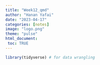 ```yaml
---
title: "Week12_qmd"
author: "Hanan Yafai"
date: "2023-04-17"
categories: [notes]
image: "logo.png"
theme: "pulse"
html_document:
 toc: TRUE
---
```


```r

library(tidyverse) # for data wrangling
```
